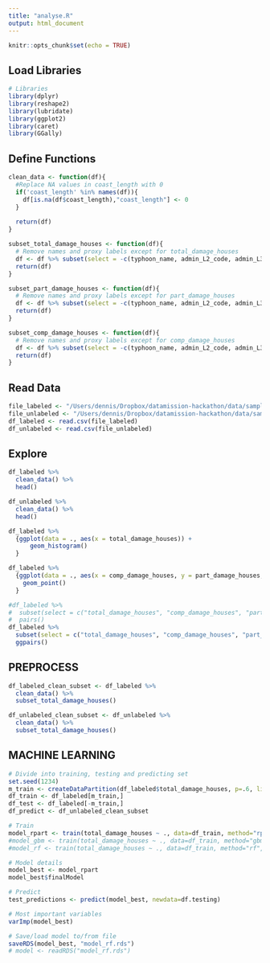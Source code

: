 ```yaml
---
title: "analyse.R"
output: html_document
---
```


```r
knitr::opts_chunk$set(echo = TRUE)
```


## Load Libraries

```r
# Libraries
library(dplyr)
library(reshape2)
library(lubridate)
library(ggplot2)
library(caret)
library(GGally)
```


## Define Functions

```r
clean_data <- function(df){
  #Replace NA values in coast_length with 0
  if('coast_length' %in% names(df)){
    df[is.na(df$coast_length),"coast_length"] <- 0
  }
  
  return(df)
}

subset_total_damage_houses <- function(df){
  # Remove names and proxy labels except for total_damage_houses
  df <- df %>% subset(select = -c(typhoon_name, admin_L2_code, admin_L3_code, admin_L3_name, comp_damage_houses, part_damage_houses))
  return(df)  
}

subset_part_damage_houses <- function(df){
  # Remove names and proxy labels except for part_damage_houses
  df <- df %>% subset(select = -c(typhoon_name, admin_L2_code, admin_L3_code, admin_L3_name, comp_damage_houses, total_damage_houses))
  return(df)  
}

subset_comp_damage_houses <- function(df){
  # Remove names and proxy labels except for comp_damage_houses
  df <- df %>% subset(select = -c(typhoon_name, admin_L2_code, admin_L3_code, admin_L3_name, part_damage_houses, total_damage_houses))
  return(df)  
}
```



## Read Data

```r
file_labeled <- "/Users/dennis/Dropbox/datamission-hackathon/data/sample/hackathon-input/1. Modelling challenge/trainingset_sample.csv"
file_unlabeled <- "/Users/dennis/Dropbox/datamission-hackathon/data/sample/hackathon-input/1. Modelling challenge/testset_sample.csv"
df_labeled <- read.csv(file_labeled)
df_unlabeled <- read.csv(file_unlabeled)
```


## Explore

```r
df_labeled %>%
  clean_data() %>%
  head()
```

```r
df_unlabeled %>%
  clean_data() %>%
  head()
```


```r
df_labeled %>%
  {ggplot(data = ., aes(x = total_damage_houses)) +
      geom_histogram()
  }
```


```r
df_labeled %>%
  {ggplot(data = ., aes(x = comp_damage_houses, y = part_damage_houses, color = n_households)) +
    geom_point()
  }
```

```r
#df_labeled %>%
#  subset(select = c("total_damage_houses", "comp_damage_houses", "part_damage_houses", "pop_15", "average_speed_mph", "distance_typhoon_km")) %>%
#  pairs()
df_labeled %>%
  subset(select = c("total_damage_houses", "comp_damage_houses", "part_damage_houses", "pop_15", "average_speed_mph", "distance_typhoon_km")) %>%
  ggpairs()
```


## PREPROCESS

```r
df_labeled_clean_subset <- df_labeled %>%
  clean_data() %>%
  subset_total_damage_houses()

df_unlabeled_clean_subset <- df_unlabeled %>%
  clean_data() %>%
  subset_total_damage_houses()
```



## MACHINE LEARNING

```r
# Divide into training, testing and predicting set
set.seed(1234)
m_train <- createDataPartition(df_labeled$total_damage_houses, p=.6, list = FALSE)
df_train <- df_labeled[m_train,]
df_test <- df_labeled[-m_train,]
df_predict <- df_unlabeled_clean_subset

# Train
model_rpart <- train(total_damage_houses ~ ., data=df_train, method="rpart")
#model_gbm <- train(total_damage_houses ~ ., data=df_train, method="gbm")
#model_rf <- train(total_damage_houses ~ ., data=df_train, method="rf", trControl=trainControl(method="cv", number=10))

# Model details
model_best <- model_rpart
model_best$finalModel

# Predict
test_predictions <- predict(model_best, newdata=df.testing)

# Most important variables
varImp(model_best)

# Save/load model to/from file
saveRDS(model_best, "model_rf.rds")
# model <- readRDS("model_rf.rds")
```
